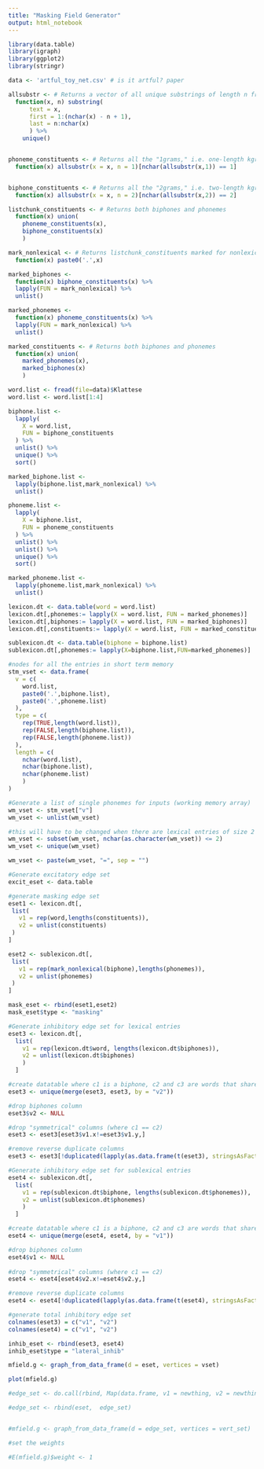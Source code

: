 ```yaml
---
title: "Masking Field Generator"
output: html_notebook
---
```



```r
library(data.table) 
library(igraph)
library(ggplot2)
library(stringr)

data <- 'artful_toy_net.csv' # is it artful? paper
```

```r
allsubstr <- # Returns a vector of all unique substrings of length n from x 
  function(x, n) substring(
      text = x,
      first = 1:(nchar(x) - n + 1),
      last = n:nchar(x)
      ) %>% 
    unique()


phoneme_constituents <- # Returns all the "1grams," i.e. one-length kgrams
  function(x) allsubstr(x = x, n = 1)[nchar(allsubstr(x,1)) == 1]


biphone_constituents <- # Returns all the "2grams," i.e. two-length kgrams
  function(x) allsubstr(x = x, n = 2)[nchar(allsubstr(x,2)) == 2]

listchunk_constituents <- # Returns both biphones and phonemes
  function(x) union(
    phoneme_constituents(x),
    biphone_constituents(x)
    )

mark_nonlexical <- # Returns listchunk_constituents marked for nonlexicality
  function(x) paste0('.',x) 

marked_biphones <- 
  function(x) biphone_constituents(x) %>% 
  lapply(FUN = mark_nonlexical) %>% 
  unlist()

marked_phonemes <- 
  function(x) phoneme_constituents(x) %>% 
  lapply(FUN = mark_nonlexical) %>% 
  unlist()

marked_constituents <- # Returns both biphones and phonemes
  function(x) union(
    marked_phonemes(x),
    marked_biphones(x)
    )

```

```r
word.list <- fread(file=data)$Klattese
word.list <- word.list[1:4]

biphone.list <- 
  lapply(
    X = word.list,
    FUN = biphone_constituents
  ) %>% 
  unlist() %>% 
  unique() %>% 
  sort()

marked_biphone.list <- 
  lapply(biphone.list,mark_nonlexical) %>% 
  unlist()

phoneme.list <- 
  lapply(
    X = biphone.list,
    FUN = phoneme_constituents
  ) %>% 
  unlist() %>% 
  unlist() %>% 
  unique() %>% 
  sort()

marked_phoneme.list <- 
  lapply(phoneme.list,mark_nonlexical) %>% 
  unlist()
```


```r
lexicon.dt <- data.table(word = word.list)
lexicon.dt[,phonemes:= lapply(X = word.list, FUN = marked_phonemes)]
lexicon.dt[,biphones:= lapply(X = word.list, FUN = marked_biphones)]
lexicon.dt[,constituents:= lapply(X = word.list, FUN = marked_constituents)]
```

```r
sublexicon.dt <- data.table(biphone = biphone.list)
sublexicon.dt[,phonemes:= lapply(X=biphone.list,FUN=marked_phonemes)]
```

```r
#nodes for all the entries in short term memory
stm_vset <- data.frame(
  v = c(
    word.list,
    paste0('.',biphone.list),
    paste0('.',phoneme.list)
  ),
  type = c(
    rep(TRUE,length(word.list)),
    rep(FALSE,length(biphone.list)),
    rep(FALSE,length(phoneme.list))
  ),
  length = c(
    nchar(word.list),
    nchar(biphone.list),
    nchar(phoneme.list)
    )
)
```

```r
#Generate a list of single phonemes for inputs (working memory array)
wm_vset <- stm_vset["v"]
wm_vset <- unlist(wm_vset)

#this will have to be changed when there are lexical entries of size 2
wm_vset <- subset(wm_vset, nchar(as.character(wm_vset)) <= 2)
wm_vset <- unique(wm_vset)

wm_vset <- paste(wm_vset, "=", sep = "")
```

```r
#Generate excitatory edge set
excit_eset <- data.table
```


```r
#generate masking edge set
eset1 <- lexicon.dt[,
 list(
   v1 = rep(word,lengths(constituents)),
   v2 = unlist(constituents)
 )
]

eset2 <- sublexicon.dt[,
 list(
   v1 = rep(mark_nonlexical(biphone),lengths(phonemes)),
   v2 = unlist(phonemes)
 )
]

mask_eset <- rbind(eset1,eset2)
mask_eset$type <- "masking"
```


```r
#Generate inhibitory edge set for lexical entries
eset3 <- lexicon.dt[,
  list(
    v1 = rep(lexicon.dt$word, lengths(lexicon.dt$biphones)),
    v2 = unlist(lexicon.dt$biphones)
    )
  ]

#create datatable where c1 is a biphone, c2 and c3 are words that share that biphone 
eset3 <- unique(merge(eset3, eset3, by = "v2"))

#drop biphones column
eset3$v2 <- NULL

#drop "symmetrical" columns (where c1 == c2)
eset3 <- eset3[eset3$v1.x!=eset3$v1.y,]

#remove reverse duplicate columns 
eset3 <- eset3[!duplicated(lapply(as.data.frame(t(eset3), stringsAsFactors=FALSE), sort)),]
```

```r
#Generate inhibitory edge set for sublexical entries
eset4 <- sublexicon.dt[,
  list(
    v1 = rep(sublexicon.dt$biphone, lengths(sublexicon.dt$phonemes)),
    v2 = unlist(sublexicon.dt$phonemes)
    )
  ]

#create datatable where c1 is a biphone, c2 and c3 are words that share that biphone 
eset4 <- unique(merge(eset4, eset4, by = "v1"))

#drop biphones column
eset4$v1 <- NULL
 
#drop "symmetrical" columns (where c1 == c2)
eset4 <- eset4[eset4$v2.x!=eset4$v2.y,]

#remove reverse duplicate columns 
eset4 <- eset4[!duplicated(lapply(as.data.frame(t(eset4), stringsAsFactors=FALSE), sort)),]
```


```r
#generate total inhibitory edge set
colnames(eset3) = c("v1", "v2")
colnames(eset4) = c("v1", "v2")

inhib_eset <- rbind(eset3, eset4)
inhib_eset$type = "lateral_inhib"
```


```r
mfield.g <- graph_from_data_frame(d = eset, vertices = vset)
```

```r
plot(mfield.g)
```




```r
#edge_set <- do.call(rbind, Map(data.frame, v1 = newthing, v2 = newthing2))
```

```r
#edge_set <- rbind(eset,  edge_set)
```

```r

```

```r
#mfield.g <- graph_from_data_frame(d = edge_set, vertices = vert_set)
```


```r
#set the weights

#E(mfield.g)$weight <- 1
```



